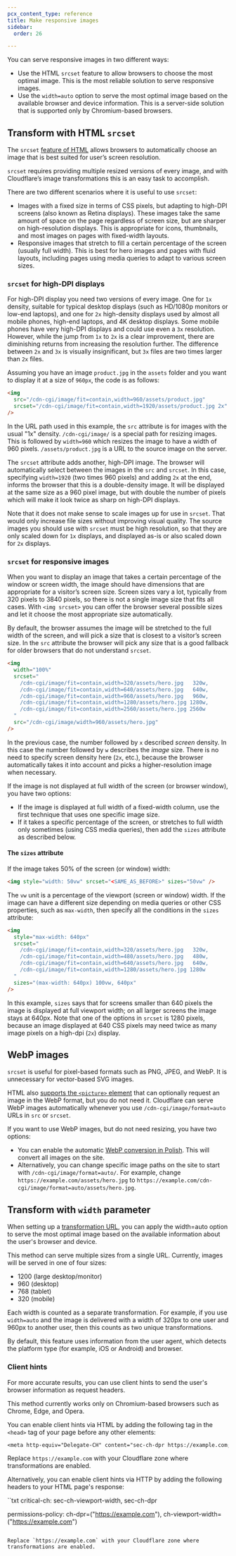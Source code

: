 ```yaml
---
pcx_content_type: reference
title: Make responsive images
sidebar:
  order: 26

---
```


You can serve responsive images in two different ways:
- Use the HTML `srcset` feature to allow browsers to choose the most optimal image. This is the most reliable solution to serve responsive images.
- Use the `width=auto` option to serve the most optimal image based on the available browser and device information. This is a server-side solution that is supported only by Chromium-based browsers.

## Transform with HTML `srcset`

The `srcset` [feature of HTML](https://developer.mozilla.org/en-US/docs/Learn/HTML/Multimedia_and_embedding/Responsive_images) allows browsers to automatically choose an image that is best suited for user’s screen resolution.

`srcset` requires providing multiple resized versions of every image, and with Cloudflare’s image transformations this is an easy task to accomplish.

There are two different scenarios where it is useful to use `srcset`:

* Images with a fixed size in terms of CSS pixels, but adapting to high-DPI screens (also known as Retina displays). These images take the same amount of space on the page regardless of screen size, but are sharper on high-resolution displays. This is appropriate for icons, thumbnails, and most images on pages with fixed-width layouts.
* Responsive images that stretch to fill a certain percentage of the screen (usually full width). This is best for hero images and pages with fluid layouts, including pages using media queries to adapt to various screen sizes.

### `srcset` for high-DPI displays

For high-DPI display you need two versions of every image. One for `1x` density, suitable for typical desktop displays (such as HD/1080p monitors or low-end laptops), and one for `2x` high-density displays used by almost all mobile phones, high-end laptops, and 4K desktop displays. Some mobile phones have very high-DPI displays and could use even a `3x` resolution. However, while the jump from `1x` to `2x` is a clear improvement, there are diminishing returns from increasing the resolution further. The difference between `2x` and `3x` is visually insignificant, but `3x` files are two times larger than `2x` files.

Assuming you have an image `product.jpg` in the `assets` folder and you want to display it at a size of `960px`, the code is as follows:

```html
<img
  src="/cdn-cgi/image/fit=contain,width=960/assets/product.jpg"
  srcset="/cdn-cgi/image/fit=contain,width=1920/assets/product.jpg 2x"
/>
```

In the URL path used in this example, the `src` attribute is for images with the usual "1x" density. `/cdn-cgi/image/` is a special path for resizing images. This is followed by `width=960` which resizes the image to have a width of 960 pixels. `/assets/product.jpg` is a URL to the source image on the server.

The `srcset` attribute adds another, high-DPI image. The browser will automatically select between the images in the `src` and `srcset`. In this case, specifying `width=1920` (two times 960 pixels) and adding `2x` at the end, informs the browser that this is a double-density image. It will be displayed at the same size as a 960 pixel image, but with double the number of pixels which will make it look twice as sharp on high-DPI displays.

Note that it does not make sense to scale images up for use in `srcset`. That would only increase file sizes without improving visual quality. The source images you should use with `srcset` must be high resolution, so that they are only scaled down for `1x` displays, and displayed as-is or also scaled down for `2x` displays.

### `srcset` for responsive images

When you want to display an image that takes a certain percentage of the window or screen width, the image should have dimensions that are appropriate for a visitor’s screen size. Screen sizes vary a lot, typically from 320 pixels to 3840 pixels, so there is not a single image size that fits all cases. With `<img srcset>` you can offer the browser several possible sizes and let it choose the most appropriate size automatically.

By default, the browser assumes the image will be stretched to the full width of the screen, and will pick a size that is closest to a visitor’s screen size. In the `src` attribute the browser will pick any size that is a good fallback for older browsers that do not understand `srcset`.

```html
<img
  width="100%"
  srcset="
    /cdn-cgi/image/fit=contain,width=320/assets/hero.jpg   320w,
    /cdn-cgi/image/fit=contain,width=640/assets/hero.jpg   640w,
    /cdn-cgi/image/fit=contain,width=960/assets/hero.jpg   960w,
    /cdn-cgi/image/fit=contain,width=1280/assets/hero.jpg 1280w,
    /cdn-cgi/image/fit=contain,width=2560/assets/hero.jpg 2560w
  "
  src="/cdn-cgi/image/width=960/assets/hero.jpg"
/>
```

In the previous case, the number followed by `x` described *screen* density. In this case the number followed by `w` describes the *image* size. There is no need to specify screen density here (`2x`, etc.), because the browser automatically takes it into account and picks a higher-resolution image when necessary.

If the image is not displayed at full width of the screen (or browser window), you have two options:

* If the image is displayed at full width of a fixed-width column, use the first technique that uses one specific image size.
* If it takes a specific percentage of the screen, or stretches to full width only sometimes (using CSS media queries), then add the `sizes` attribute as described below.

#### The `sizes` attribute

If the image takes 50% of the screen (or window) width:

```html
<img style="width: 50vw" srcset="<SAME_AS_BEFORE>" sizes="50vw" />
```

The `vw` unit is a percentage of the viewport (screen or window) width. If the image can have a different size depending on media queries or other CSS properties, such as `max-width`, then specify all the conditions in the `sizes` attribute:

```html
<img
  style="max-width: 640px"
  srcset="
    /cdn-cgi/image/fit=contain,width=320/assets/hero.jpg   320w,
    /cdn-cgi/image/fit=contain,width=480/assets/hero.jpg   480w,
    /cdn-cgi/image/fit=contain,width=640/assets/hero.jpg   640w,
    /cdn-cgi/image/fit=contain,width=1280/assets/hero.jpg 1280w
  "
  sizes="(max-width: 640px) 100vw, 640px"
/>
```

In this example, `sizes` says that for screens smaller than 640 pixels the image is displayed at full viewport width; on all larger screens the image stays at 640px. Note that one of the options in `srcset` is 1280 pixels, because an image displayed at 640 CSS pixels may need twice as many image pixels on a high-dpi (`2x`) display.

## WebP images

`srcset` is useful for pixel-based formats such as PNG, JPEG, and WebP. It is unnecessary for vector-based SVG images.

HTML also [supports the `<picture>` element](https://developer.mozilla.org/en-US/docs/Web/HTML/Element/picture) that can optionally request an image in the WebP format, but you do not need it. Cloudflare can serve WebP images automatically whenever you use `/cdn-cgi/image/format=auto` URLs in `src` or `srcset`.

If you want to use WebP images, but do not need resizing, you have two options:

* You can enable the automatic [WebP conversion in Polish](/images/polish/activate-polish/). This will convert all images on the site.
* Alternatively, you can change specific image paths on the site to start with `/cdn-cgi/image/format=auto/`. For example, change `https://example.com/assets/hero.jpg` to `https://example.com/cdn-cgi/image/format=auto/assets/hero.jpg`.

## Transform with `width` parameter

When setting up a [transformation URL](/images/transform-images/transform-via-url/#width), you can apply the width=auto option to serve the most optimal image based on the available information about the user's browser and device.

This method can serve multiple sizes from a single URL. Currently, images will be served in one of four sizes:

- 1200 (large desktop/monitor)
- 960 (desktop)
- 768 (tablet)
- 320 (mobile)

Each width is counted as a separate transformation. For example, if you use `width=auto` and the image is delivered with a width of 320px to one user and 960px to another user, then this counts as two unique transformations.

By default, this feature uses information from the user agent, which detects the platform type (for example, iOS or Android) and browser.

### Client hints

For more accurate results, you can use client hints to send the user's browser information as request headers. 

This method currently works only on Chromium-based browsers such as Chrome, Edge, and Opera.

You can enable client hints via HTML by adding the following tag in the `<head>` tag of your page before any other elements:

```txt
<meta http-equiv="Delegate-CH" content="sec-ch-dpr https://example.com; sec-ch-viewport-width https://example.com"/>
```

Replace `https://example.com` with your Cloudflare zone where transformations are enabled.

Alternatively, you can enable client hints via HTTP by adding the following headers to your HTML page's response:

``txt
critical-ch: sec-ch-viewport-width, sec-ch-dpr

permissions-policy: ch-dpr=("https://example.com"), ch-viewport-width=("https://example.com")
```

Replace `https://example.com` with your Cloudflare zone where transformations are enabled.